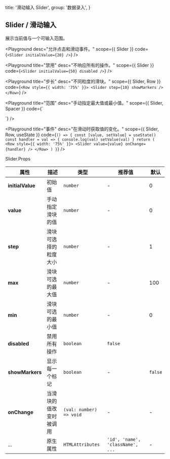 
  title: '滑动输入 Slider',
  group: '数据录入',
}

## Slider / 滑动输入

展示当前值与一个可输入范围。

<Playground
  desc="允许点击和滑动事件。"
  scope={{ Slider }}
  code={`
<Slider initialValue={20} />
`}
/>

<Playground
  title="禁用"
  desc="不响应所有的操作。"
  scope={{ Slider }}
  code={`
<Slider initialValue={50} disabled />
`}
/>

<Playground
  title="步长"
  desc="不同粒度的滑块。"
  scope={{ Slider, Row }}
  code={`
<Row style={{ width: '75%' }}>
  <Slider step={10} showMarkers />
</Row>
`}
/>

<Playground
  title="范围"
  desc="手动指定最大值或最小值。"
  scope={{ Slider, Spacer }}
  code={`
<div style={{ width: '75%' }}>
  <Slider step={5} max={50} min={10} initialValue={25} showMarkers />
  <Spacer />
  <Slider step={0.2} max={1} min={0.2} initialValue={0.4} showMarkers />
</div>
`}
/>

<Playground
  title="事件"
  desc="在滑动时获取值的变化。"
  scope={{ Slider, Row, useState }}
  code={`
() => {
  const [value, setValue] = useState()
  const handler = val => {
    console.log(val)
    setValue(val)
  }
  return (
    <Row style={{ width: '75%' }}>
      <Slider value={value} onChange={handler} />
    </Row>
  )
}
`}
/>

<Attributes edit="/pages/zh-cn/components/slider.mdx">
<Attributes.Title>Slider.Props</Attributes.Title>

| 属性             | 描述                   | 类型                    | 推荐值                           | 默认    |
| ---------------- | ---------------------- | ----------------------- | -------------------------------- | ------- |
| **initialValue** | 初始值                 | `number`                | -                                | 0       |
| **value**        | 手动指定滑块的值       | `number`                | -                                | 0       |
| **step**         | 滑块可选择的粒度大小   | `number`                | -                                | 1       |
| **max**          | 滑块可选的最大值       | `number`                | -                                | 100     |
| **min**          | 滑块可选的最小值       | `number`                | -                                | 0       |
| **disabled**     | 禁用所有操作           | `boolean`               | `false`                          |
| **showMarkers**  | 显示每一个标记         | `boolean`               | -                                | `false` |
| **onChange**     | 当滑块的值改变时被调用 | `(val: number) => void` | -                                | -       |
| ...              | 原生属性               | `HTMLAttributes`        | `'id', 'name', 'className', ...` | -       |

</Attributes>


